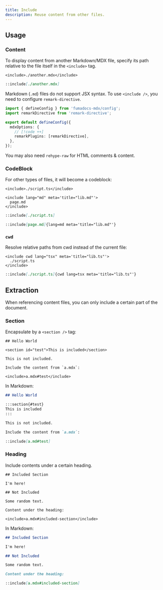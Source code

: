 ```yaml
---
title: Include
description: Reuse content from other files.
---
```


## Usage

### Content

To display content from another Markdown/MDX file, specify its path relative to the file itself in the `<include>` tag.

```mdx tab="MDX"
<include>./another.mdx</include>
```

```md tab="Markdown"
::include[./another.mdx]
```

<Callout title='For Markdown'>

Markdown (`.md`) files do not support JSX syntax. To use `<include />`, you need to configure `remark-directive`.

```ts title="source.config.ts"
import { defineConfig } from 'fumadocs-mdx/config';
import remarkDirective from 'remark-directive';

export default defineConfig({
  mdxOptions: {
    // [!code ++]
    remarkPlugins: [remarkDirective],
  },
});
```

You may also need `rehype-raw` for HTML comments & content.

</Callout>

### CodeBlock

For other types of files, it will become a codeblock:

```mdx tab="MDX"
<include>./script.ts</include>

<include lang="md" meta='title="lib.md"'>
  page.md
</include>
```

```md tab="Markdown"
::include[./script.ts]

::include[page.md]{lang=md meta='title="lib.md"'}
```

### `cwd`

Resolve relative paths from cwd instead of the current file:

```mdx tab="MDX"
<include cwd lang="tsx" meta='title="lib.ts"'>
  ./script.ts
</include>
```

```md tab="Markdown"
::include[./script.ts]{cwd lang=tsx meta='title="lib.ts"'}
```

## Extraction

When referencing content files, you can only include a certain part of the document.

### Section

Encapsulate by a `<section />` tag:

```mdx tab="a.mdx"
## Hello World

<section id="test">This is included</section>

This is not included.
```

```mdx tab="b.mdx"
Include the content from `a.mdx`:

<include>a.mdx#test</include>
```

In Markdown:

```md tab="a.md"
## Hello World

:::section{#test}
This is included
:::

This is not included.
```

```md tab="b.md"
Include the content from `a.mdx`:

::include[a.md#test]
```

### Heading

Include contents under a certain heading.

```mdx tab="a.mdx"
## Included Section

I'm here!

## Not Included

Some random text.
```

```mdx tab="b.mdx"
Content under the heading:

<include>a.mdx#included-section</include>
```

In Markdown:

```md tab="a.md"
## Included Section

I'm here!

## Not Included

Some random text.
```

```md tab="b.md"
Content under the heading:

::include[a.mdx#included-section]
```
